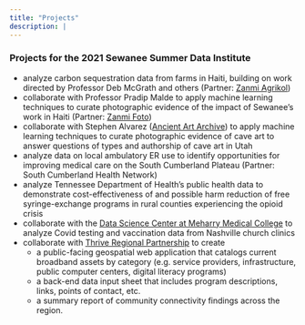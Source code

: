 ```yaml
---
title: "Projects"
description: |
---
```


### Projects for the 2021 Sewanee Summer Data Institute

- analyze carbon sequestration data from farms in Haiti, building on work directed by Professor Deb McGrath and others (Partner:  [Zanmi Agrikol](https://haiti.sewanee.edu/category/zanmi-agrikol/))
- collaborate with Professor Pradip Malde to apply machine learning techniques to curate photographic evidence of the impact of Sewanee's work in Haiti  (Partner: [Zanmi Foto](https://haiti.sewanee.edu/viewfinder/))
- collaborate with Stephen Alvarez ([Ancient Art Archive](https://ancientartarchive.org/)) to apply machine learning techniques to curate photographic evidence of cave art to answer questions of types and authorship of cave art in Utah
- analyze data on local ambulatory ER use to identify opportunities for improving medical care on the South Cumberland Plateau (Partner: South Cumberland Health Network)
- analyze Tennessee Department of Health’s public health data to demonstrate cost-effectiveness of and possible harm reduction of free syringe-exchange programs in rural counties experiencing the opioid crisis
- collaborate with the [Data Science Center at Meharry Medical College](https://www.mmc.edu/research/centers/research-centers/data_science_center/index.html) to analyze Covid testing and vaccination data from Nashville church clinics 
- collaborate with [Thrive Regional Partnership](https://www.thriveregionalpartnership.org/) to create 
  - a public-facing geospatial web application that catalogs current broadband assets by category (e.g. service providers, infrastructure, public computer centers, digital literacy programs) 
  - a back-end data input sheet that includes program descriptions, links, points of contact, etc.
  - a summary report of community connectivity findings across the region.
